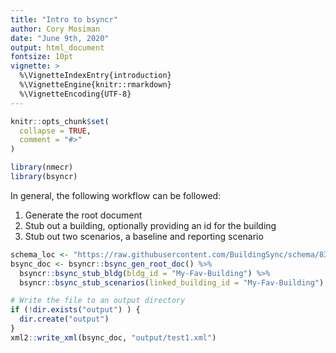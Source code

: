 ```yaml
---
title: "Intro to bsyncr"
author: Cory Mosiman
date: "June 9th, 2020"
output: html_document
fontsize: 10pt
vignette: >
  %\VignetteIndexEntry{introduction}
  %\VignetteEngine{knitr::rmarkdown}
  %\VignetteEncoding{UTF-8}
---
```


```r
knitr::opts_chunk$set(
  collapse = TRUE,
  comment = "#>"
)
```

```r
library(nmecr)
library(bsyncr)
```

In general, the following workflow can be followed:

1. Generate the root document
2. Stub out a building, optionally providing an id for the building
3. Stub out two scenarios, a baseline and reporting scenario

```r
schema_loc <- "https://raw.githubusercontent.com/BuildingSync/schema/83e345b6706dea0154cfec9a402d2637f31c570a/BuildingSync.xsd"
bsync_doc <- bsyncr::bsync_gen_root_doc() %>%
  bsyncr::bsync_stub_bldg(bldg_id = "My-Fav-Building") %>%
  bsyncr::bsync_stub_scenarios(linked_building_id = "My-Fav-Building")

```

```r
# Write the file to an output directory
if (!dir.exists("output") ) {
  dir.create("output")
}
xml2::write_xml(bsync_doc, "output/test1.xml")
```
